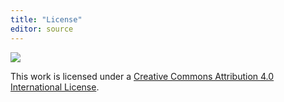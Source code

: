 ```yaml
---
title: "License"
editor: source
---
```


![](https://i.creativecommons.org/l/by/4.0/88x31.png)

This work is licensed under a [Creative Commons Attribution 4.0 International License](https://creativecommons.org/licenses/by/4.0/).
